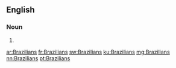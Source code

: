 ==English==

===Noun===
{{head|en|plural}}

# {{plural of|Brazilian|lang=en}}

[[ar:Brazilians]]
[[fr:Brazilians]]
[[sw:Brazilians]]
[[ku:Brazilians]]
[[mg:Brazilians]]
[[nn:Brazilians]]
[[pt:Brazilians]]